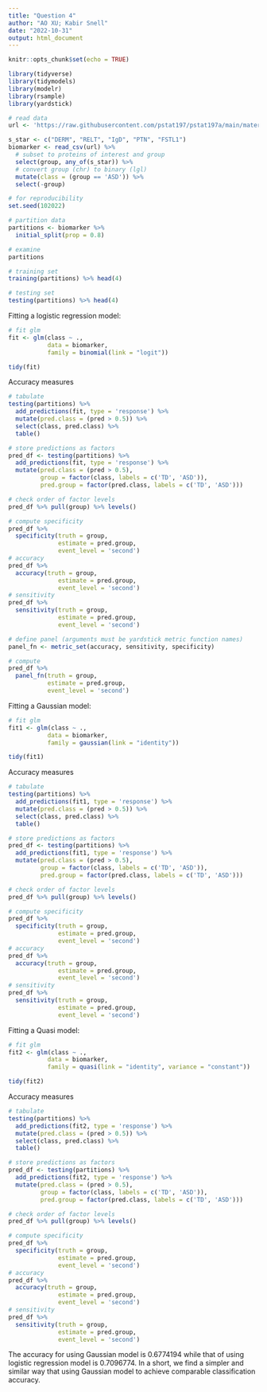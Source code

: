 ```yaml
---
title: "Question 4"
author: "AO XU; Kabir Snell"
date: "2022-10-31"
output: html_document
---
```



```r
knitr::opts_chunk$set(echo = TRUE)
```


```r
library(tidyverse)
library(tidymodels)
library(modelr)
library(rsample)
library(yardstick)

# read data
url <- 'https://raw.githubusercontent.com/pstat197/pstat197a/main/materials/labs/lab4-logistic/data/biomarker_clean.csv'

s_star <- c("DERM", "RELT", "IgD", "PTN", "FSTL1")
biomarker <- read_csv(url) %>%
  # subset to proteins of interest and group
  select(group, any_of(s_star)) %>%
  # convert group (chr) to binary (lgl)
  mutate(class = (group == 'ASD')) %>%
  select(-group)
```

```r
# for reproducibility
set.seed(102022)

# partition data
partitions <- biomarker %>%
  initial_split(prop = 0.8)

# examine
partitions
```
```r
# training set
training(partitions) %>% head(4)
```
```r
# testing set
testing(partitions) %>% head(4)
```
Fitting a logistic regression model:
```r
# fit glm
fit <- glm(class ~ ., 
           data = biomarker, 
           family = binomial(link = "logit"))
```
```r
tidy(fit)
```
Accuracy measures
```r
# tabulate
testing(partitions) %>%
  add_predictions(fit, type = 'response') %>%
  mutate(pred.class = (pred > 0.5)) %>%
  select(class, pred.class) %>%
  table()
```
```r
# store predictions as factors
pred_df <- testing(partitions) %>%
  add_predictions(fit, type = 'response') %>%
  mutate(pred.class = (pred > 0.5),
         group = factor(class, labels = c('TD', 'ASD')),
         pred.group = factor(pred.class, labels = c('TD', 'ASD'))) 

# check order of factor levels
pred_df %>% pull(group) %>% levels()
```

```r
# compute specificity
pred_df %>%
  specificity(truth = group, 
              estimate = pred.group,
              event_level = 'second')
# accuracy
pred_df %>%
  accuracy(truth = group,
              estimate = pred.group,
              event_level = 'second')
# sensitivity
pred_df %>%
  sensitivity(truth = group,
              estimate = pred.group,
              event_level = 'second')
```

```r
# define panel (arguments must be yardstick metric function names)
panel_fn <- metric_set(accuracy, sensitivity, specificity)

# compute
pred_df %>%
  panel_fn(truth = group,
           estimate = pred.group,
           event_level = 'second')
```

Fitting a Gaussian model:
```r
# fit glm
fit1 <- glm(class ~ ., 
           data = biomarker, 
           family = gaussian(link = "identity"))
```

```r
tidy(fit1)
```

Accuracy measures
```r
# tabulate
testing(partitions) %>%
  add_predictions(fit1, type = 'response') %>%
  mutate(pred.class = (pred > 0.5)) %>%
  select(class, pred.class) %>%
  table()
```
```r
# store predictions as factors
pred_df <- testing(partitions) %>%
  add_predictions(fit1, type = 'response') %>%
  mutate(pred.class = (pred > 0.5),
         group = factor(class, labels = c('TD', 'ASD')),
         pred.group = factor(pred.class, labels = c('TD', 'ASD'))) 

# check order of factor levels
pred_df %>% pull(group) %>% levels()
```
```r
# compute specificity
pred_df %>%
  specificity(truth = group, 
              estimate = pred.group,
              event_level = 'second')
# accuracy
pred_df %>%
  accuracy(truth = group,
              estimate = pred.group,
              event_level = 'second')
# sensitivity
pred_df %>%
  sensitivity(truth = group,
              estimate = pred.group,
              event_level = 'second')
```
Fitting a Quasi model:
```r
# fit glm
fit2 <- glm(class ~ ., 
           data = biomarker, 
           family = quasi(link = "identity", variance = "constant"))
```

```r
tidy(fit2)
```
Accuracy measures
```r
# tabulate
testing(partitions) %>%
  add_predictions(fit2, type = 'response') %>%
  mutate(pred.class = (pred > 0.5)) %>%
  select(class, pred.class) %>%
  table()
```
```r
# store predictions as factors
pred_df <- testing(partitions) %>%
  add_predictions(fit2, type = 'response') %>%
  mutate(pred.class = (pred > 0.5),
         group = factor(class, labels = c('TD', 'ASD')),
         pred.group = factor(pred.class, labels = c('TD', 'ASD'))) 

# check order of factor levels
pred_df %>% pull(group) %>% levels()
```
```r
# compute specificity
pred_df %>%
  specificity(truth = group, 
              estimate = pred.group,
              event_level = 'second')
# accuracy
pred_df %>%
  accuracy(truth = group,
              estimate = pred.group,
              event_level = 'second')
# sensitivity
pred_df %>%
  sensitivity(truth = group,
              estimate = pred.group,
              event_level = 'second')
```
The accuracy for using Gaussian model is 0.6774194 while that of using logistic regression model is 0.7096774.
In a short, we find a simpler and similar way that using Gaussian model to achieve comparable classification accuracy.




